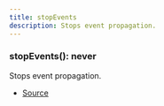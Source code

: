```yaml
---
title: stopEvents
description: Stops event propagation.
---
```



### stopEvents(): never

Stops event propagation.



- [Source](https://github.com/underctrl-io/commandkit/blob/83ef44f10b86e30835e8636786e5222cac412af9/packages/commandkit/src/utils/utilities.ts#L159)
